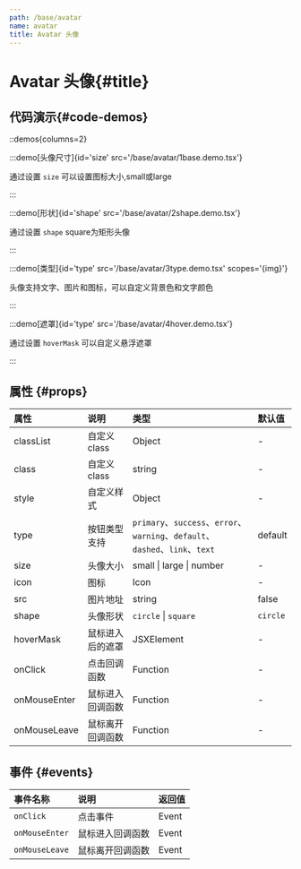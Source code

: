 ```yaml
---
path: /base/avatar
name: avatar
title: Avatar 头像
---
```


<div class="sys-ctx-main-left">

# Avatar 头像\{#title\}

## 代码演示\{#code-demos\}

::demos{columns=2}

:::demo[头像尺寸]{id='size' src='/base/avatar/1base.demo.tsx'}

通过设置 `size` 可以设置图标大小,small或large

:::


:::demo[形状]{id='shape' src='/base/avatar/2shape.demo.tsx'}

通过设置 `shape` square为矩形头像

:::

:::demo[类型]{id='type' src='/base/avatar/3type.demo.tsx' scopes='{img}'}

头像支持文字、图片和图标，可以自定义背景色和文字颜色

:::


:::demo[遮罩]{id='type' src='/base/avatar/4hover.demo.tsx'}

通过设置 `hoverMask` 可以自定义悬浮遮罩

:::



## 属性 \{#props\}

| 属性 | 说明 | 类型 | 默认值 |
| :--- | :---- | :--- | :--- |
|classList|自定义class|Object|-|
|class|自定义class|string|-|
|style|自定义样式|Object|-|
|type|按钮类型支持|`primary`、`success`、`error`、`warning`、`default`、`dashed`、`link`、`text`|default|
|size|头像大小|small &verbar; large &verbar; number|-|
|icon|图标|Icon|-|
|src|图片地址|string|false|
|shape|头像形状|`circle` &verbar; `square`|`circle`|
|hoverMask|鼠标进入后的遮罩|JSXElement|-|
|onClick|点击回调函数|Function|-|
|onMouseEnter|鼠标进入回调函数|Function|-|
|onMouseLeave|鼠标离开回调函数|Function|-|


## 事件 \{#events\}

| 事件名称 | 说明 | 返回值|
| :--- | :---- | :--- |
|`onClick`|点击事件|Event|
|`onMouseEnter`|鼠标进入回调函数|Event|
|`onMouseLeave`|鼠标离开回调函数|Event|


</div>


